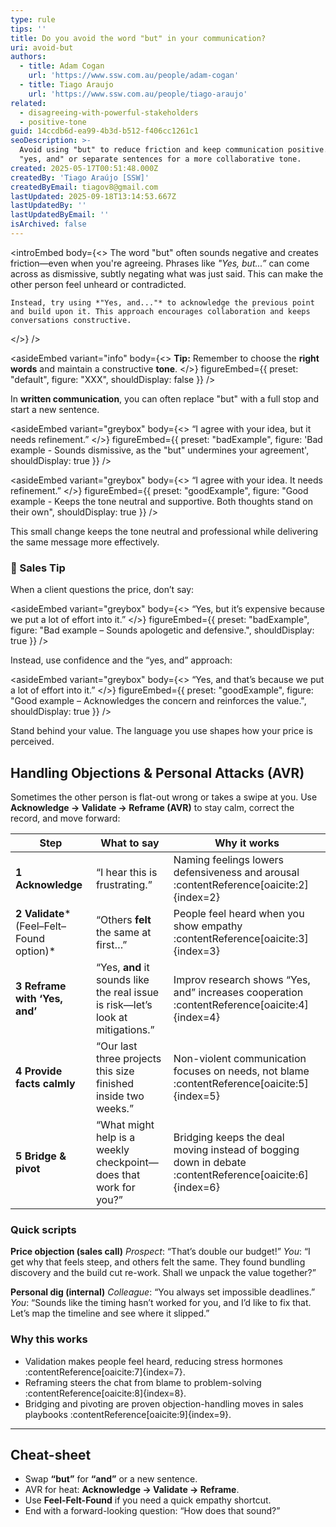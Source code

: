 ```yaml
---
type: rule
tips: ''
title: Do you avoid the word "but" in your communication?
uri: avoid-but
authors:
  - title: Adam Cogan
    url: 'https://www.ssw.com.au/people/adam-cogan'
  - title: Tiago Araujo
    url: 'https://www.ssw.com.au/people/tiago-araujo'
related:
  - disagreeing-with-powerful-stakeholders
  - positive-tone
guid: 14ccdb6d-ea99-4b3d-b512-f406cc1261c1
seoDescription: >-
  Avoid using "but" to reduce friction and keep communication positive. Use
  "yes, and" or separate sentences for a more collaborative tone.
created: 2025-05-17T00:51:48.000Z
createdBy: 'Tiago Araújo [SSW]'
createdByEmail: tiagov8@gmail.com
lastUpdated: 2025-09-18T13:14:53.667Z
lastUpdatedBy: ''
lastUpdatedByEmail: ''
isArchived: false
---
```


<introEmbed
  body={<>
    The word "but" often sounds negative and creates friction—even when you're agreeing. Phrases like *"Yes, but...”* can come across as dismissive, subtly negating what was just said. This can make the other person feel unheard or contradicted.
    
    Instead, try using *"Yes, and..."* to acknowledge the previous point and build upon it. This approach encourages collaboration and keeps conversations constructive.
  </>}
/>

<youtubeEmbed url="https://www.youtube.com/shorts/GIfBApdLF10" description="Video: How to deal with mean people using YES AND (2 min)" />

<asideEmbed
  variant="info"
  body={<>
    **Tip:** Remember to choose the **right words** and maintain a constructive **tone**.
  </>}
  figureEmbed={{ preset: "default", figure: "XXX", shouldDisplay: false }}
/>

In **written communication**, you can often replace "but" with a full stop and start a new sentence.

<asideEmbed
  variant="greybox"
  body={<>
    “I agree with your idea, but it needs refinement.”
  </>}
  figureEmbed={{
    preset: "badExample",
    figure:
      'Bad example - Sounds dismissive, as the "but" undermines your agreement',
    shouldDisplay: true
  }}
/>

<asideEmbed
  variant="greybox"
  body={<>
    “I agree with your idea. It needs refinement.”
  </>}
  figureEmbed={{
    preset: "goodExample",
    figure:
      "Good example - Keeps the tone neutral and supportive. Both thoughts stand on their own",
    shouldDisplay: true
  }}
/>

This small change keeps the tone neutral and professional while delivering the same message more effectively.

### 💼 Sales Tip

When a client questions the price, don’t say:

<asideEmbed
  variant="greybox"
  body={<>
    “Yes, but it’s expensive because we put a lot of effort into it.”
  </>}
  figureEmbed={{
    preset: "badExample",
    figure: "Bad example – Sounds apologetic and defensive.",
    shouldDisplay: true
  }}
/>

Instead, use confidence and the “yes, and” approach:

<asideEmbed
  variant="greybox"
  body={<>
    “Yes, and that’s because we put a lot of effort into it.”
  </>}
  figureEmbed={{
    preset: "goodExample",
    figure: "Good example – Acknowledges the concern and reinforces the value.",
    shouldDisplay: true
  }}
/>

Stand behind your value. The language you use shapes how your price is perceived.

## Handling Objections & Personal Attacks (AVR)

Sometimes the other person is flat-out wrong or takes a swipe at you.
Use **Acknowledge → Validate → Reframe (AVR)** to stay calm, correct the record, and move forward:

| Step                                       | What to say                                                                     | Why it works                                                                                             |
| ------------------------------------------ | ------------------------------------------------------------------------------- | -------------------------------------------------------------------------------------------------------- |
| **1 Acknowledge**                          | “I hear this is frustrating.”                                                   | Naming feelings lowers defensiveness and arousal \:contentReference\[oaicite:2]{index=2}                 |
| **2 Validate**\*(Feel–Felt–Found option)\* | “Others **felt** the same at first…”                                            | People feel heard when you show empathy \:contentReference\[oaicite:3]{index=3}                          |
| **3 Reframe with ‘Yes, and’**              | “Yes, **and** it sounds like the real issue is risk—let’s look at mitigations.” | Improv research shows “Yes, and” increases cooperation \:contentReference\[oaicite:4]{index=4}           |
| **4 Provide facts calmly**                 | “Our last three projects this size finished inside two weeks.”                  | Non-violent communication focuses on needs, not blame \:contentReference\[oaicite:5]{index=5}            |
| **5 Bridge & pivot**                       | “What might help is a weekly checkpoint—does that work for you?”                | Bridging keeps the deal moving instead of bogging down in debate \:contentReference\[oaicite:6]{index=6} |

### Quick scripts

**Price objection (sales call)**
*Prospect*: “That’s double our budget!”
*You*: “I get why that feels steep, and others felt the same. They found bundling discovery and the build cut re-work. Shall we unpack the value together?”

**Personal dig (internal)**
*Colleague*: “You always set impossible deadlines.”
*You*: “Sounds like the timing hasn’t worked for you, and I’d like to fix that. Let’s map the timeline and see where it slipped.”

### Why this works

* Validation makes people feel heard, reducing stress hormones \:contentReference\[oaicite:7]{index=7}.
* Reframing steers the chat from blame to problem-solving \:contentReference\[oaicite:8]{index=8}.
* Bridging and pivoting are proven objection-handling moves in sales playbooks \:contentReference\[oaicite:9]{index=9}.

***

## Cheat-sheet

* Swap **“but”** for **“and”** or a new sentence.
* AVR for heat: **Acknowledge → Validate → Reframe**.
* Use **Feel-Felt-Found** if you need a quick empathy shortcut.
* End with a forward-looking question: “How does that sound?”
